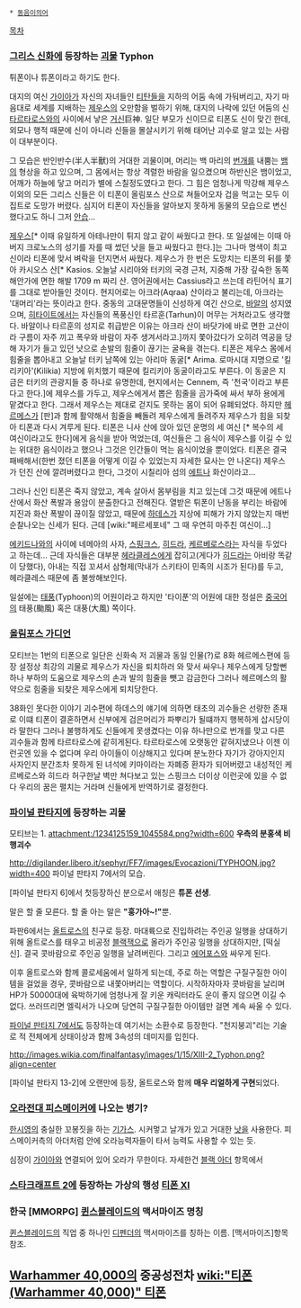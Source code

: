  * [[동음이의어]]

[[목차]]

=== [[그리스 신화]]에 등장하는 [[괴물]] Typhon === 
튀폰이나 튜폰이라고 하기도 한다.

대지의 여신 [[가이아]]가 자신의 자녀들인 [[티탄]]들을 지하의 어둠 속에 가둬버리고, 자기 마음대로 세계를 지배하는 [[제우스]]의 오만함을 벌하기 위해, 대지의 나락에 있던 어둠의 신 [[타르타로스]]와의 사이에서 낳은 [[거신]]巨神. 일단 부모가 신이므로 티폰도 신이 맞긴 한데, 외모나 행적 때문에 신이 아니라 신들을 몰살시키기 위해 태어난 괴수로 알고 있는 사람이 대부분이다. 

그 모습은 반인반수(半人半獸)의 거대한 괴물이며, 머리는 백 마리의 [[번개]]를 내뿜는 [[뱀]]의 형상을 하고 있으며, 그 몸에서는 항상 격렬한 바람을 일으켰으며 하반신은 뱀이었고, 어깨가 하늘에 닿고 머리가 별에 스칠정도였다고 한다.  그 힘은 엄청나게 막강해 제우스 이외의 모든 그리스 신들은 이 티폰이 올림포스 산으로 쳐들어오자 겁을 먹고는 모두 이집트로 도망가 버렸다. 심지어 티폰이 자신들을 알아보지 못하게 동물의 모습으로 변신했다고도 하니 그저 [[안습]]...

[[제우스]][* 이때 유일하게 아테나만이 튀지 않고 같이 싸웠다고 한다. 또 일설에는 이때 아버지 크로노스의 성기를 자를 때 썼던 낫을 들고 싸웠다고 한다.]는 그나마 명색이 최고신이라 티폰에 맞서 벼락을 던지면서 싸웠다. 제우스가 한 번은 도망치는 티폰의 뒤를 쫓아 카시오스 산[* Kasios. 오늘날 시리아와 터키의 국경 근처, 지중해 가장 깊숙한 동쪽 해안가에 면한 해발 1709 m 짜리 산. 영어권에서는 Cassius라고 쓰는데 라틴어식 표기를 그대로 받아들인 것이다. 현지어로는 아크라(Aqraa) 산이라고 불리는데, 아크라는 '대머리'라는 뜻이라고 한다. 중동의 고대문명들이 신성하게 여긴 산으로, [[바알]]의 성지였으며, [[히타이트]]에서는 자신들의 폭풍신인 타르훈(Tarhun)이 머무는 거처라고도 생각했다.  바알이나 타르훈의 성지로 취급받은 이유는 아크라 산이 바닷가에 바로 면한 고산이라 구름이 자주 끼고 폭우와 바람이 자주 생겨서라고.]까지 쫓아갔다가 오히려 역공을 당해 자기가 들고 있던 낫으로 손발의 힘줄이 끊기는 굴욕을 겪는다. 티폰은 제우스 몸에서 힘줄을 뽑아내고 오늘날 터키 남쪽에 있는 아리마 동굴[* Arima. 로마시대 지명으로 '킬리키아'(Kilikia) 지방에 위치했기 때문에 킬리키아 동굴이라고도 부른다. 이 동굴은 지금은 터키의 관광지들 중 하나로 유명한데, 현지에서는 Cennem, 즉 '천국'이라고 부른다고 한다.]에 제우스를 가두고,  제우스에게서 뽑은 힘줄을 곰가죽에 싸서 부하 용에게 맡겼다고 한다. 그래서 제우스는 제대로 걷지도 못하는 몸이 되어 유폐되었다.  하지만 [[헤르메스]]가 [판]과 함께 활약해서 힘줄을 빼돌려 제우스에게 돌려주자 제우스가 힘을 되찾아 티폰과 다시 겨루게 된다. 티폰은 니사 산에 앉아 있던 운명의 세 여신 [* 복수의 세 여신이라고도 한다]에게 음식을 받아 먹었는데, 여신들은 그 음식이 제우스를 이길 수 있는 위대한 음식이라고 했으나 그것은 인간들이 먹는 음식이었을 뿐이었다. 티폰은 결국 패배해서(한번 졌던 티폰을 어떻게 이길 수 있었는지 자세한 묘사는 안 나온다) 제우스가 던진 산에 깔려버렸다고 한다, 그것이 시칠리아 섬의 [[에트나]] 화산이라고...

그러나 신인 티폰은 죽지 않았고, 계속 살아서 몸부림을 치고 있는데 그것 때문에 에트나산에서 화산 폭발과 용암이 분출한다고 전해진다. 열받은 튀폰이 난동을 부리는 바람에 지진과 화산 폭발이 끊이질 않았고, 때문에 [[하데스]]가 지상에 피해가 가지 않았는지 매번 순찰나오는 신세가 된다. 근데 [wiki:"페르세포네" 그 때 우연히 마주친 여신이...]

[[에키드나]]와의 사이에 네메아의 사자, [[스핑크스]], [[히드라]], [[케르베로스]]라는 자식을 두었다고 하는데... 근데 자식들은 대부분 [[헤라클레스]]에게 잡히고(게다가 [[히드라]]는 아비랑 똑같이 당했다), 아내는 직접 꼬셔서 삼형제(막내가 스키타이 민족의 시조가 된다)를 두고, 헤라클레스 때문에 좀 불쌍해보인다.

일설에는 [[태풍]](Typhoon)의 어원이라고 하지만 '타이푼'의 어원에 대한 정설은 [[중국어]]의 태풍(颱風) 혹은 대풍(大風) 쪽이다.

=== [[올림포스 가디언]] ===
모티브는 1번의 티폰으로 일단은 신화속 저 괴물과 동일 인물(?)로 8화 헤르메스편에 등장 설정상 최강의 괴물로 제우스가 자신을 퇴치하러 와 맞서 싸우나 제우스에게 당할뻔하나 부하의 도움으로 제우스의 손과 발의 힘줄을 뺏고 감금한다 그러나 헤르메스의 활약으로 힘줄을 되찾은 제우스에게 퇴치당한다. 

38화인 못다한 이야기 괴수편에 하데스의 얘기에 의하면 태초의 괴수들은 선량한 존재로 이떄 티폰이 결혼하면서 신부에게 검은머리가 파뿌리가 될떄까지 행복하게 삽시당이라 말한다 그러나 불행하게도 신들에게 못생겼다는 이유 하나만으로 번개를 맞고 다른 괴수들과 함께 타르타로스에 같히게된다. 타르타로스에 오랫동안 같혀지냈으나 이젠 이런곳엔 있을 수 없다며 우리 아이들이 이상해지고 있다며 분노한다 자기가 강아지인지 사자인지 분간조차 못하게 된 녀석에 키마이라는 자폐증 환자가 되어버렸고 내성적인 케르베로스와 히드라 허구한날 벽만 쳐다보고 있는 스핑크스 더이상 이런곳에 있을 수 없다 우리의 꿈은 펼치는 거라며 신들에게 반역하기로 결정한다.
 
=== [[파이널 판타지]]에 등장하는 괴물 === 
모티브는 1.
attachment:/1234125159_1045584.png?width=600
'''우측의 분홍색 비행괴수'''

http://digilander.libero.it/sephyr/FF7/images/Evocazioni/TYPHOON.jpg?width=400
파이널 판타지 7에서의 모습.

[파이널 판타지 6]에서 첫등장하신 분으로서 애칭은 '''튜폰 선생'''.

말은 할 줄 모른다. 할 줄 아는 말은 '''"훙가아~!"'''뿐.

파판6에서는 [[올트로스]]의 친구로 등장. 마대륙으로 진입하려는 주인공 일행을 상대하기 위해 올트로스를 태우고 비공정 [[블랙잭]]으로 올라가 주인공 일행을 상대하지만, [떡실신]. 결국 콧바람으로 주인공 일행을 날려버린다. 그리고 [[에어포스]]와 싸우게 된다.

이후 올트로스와 함께 콜로세움에서 일하게 되는데, 주로 하는 역할은 구질구질한 아이템을 걸었을 경우, 콧바람으로 내쫓아버리는 역할이다. 시작하자마자 콧바람을 날리며 HP가 50000대에 육박하기에 엄청나게 잘 키운 캐릭터라도 운이 좋지 않으면 이길 수 없다. 쓰러뜨리면 엘릭서가 나오며 당연히 구질구질한 아이템만 걸면 계속 싸울 수 있다.

[[파이널 판타지 7]]에서도 등장하는데 여기서는 소환수로 등장한다. "천지붕괴"리는 기술로 적 전체에게 상태이상과 함께 3속성의 데미지를 입힌다.

http://images.wikia.com/finalfantasy/images/1/15/XIII-2_Typhon.png?align=center

[파이널 판타지 13-2]에 오랜만에 등장, 올트로스와 함께 '''매우 리얼하게 구현'''되었다.

=== [[오라전대 피스메이커]]에 나오는 병기? ===
[[한시영]]의 충실한 꼬봉짓을 하는 [[기가스]]. 시커멓고 날개가 있고 거대한 [[낫]]을 사용한다. 피스메이커측의 아더처럼 안에 오라능력자들이 타서 능력도 사용할 수 있는 듯.

심장이 [[가이아]]와 연결되어 있어 오라가 무한이다. 자세한건 [[블랙 아더]]  항목에서

=== [[스타크래프트 2]]에 등장하는 가상의 행성 [[티폰 Ⅺ]] ===

=== 한국 [MMORPG] [[퀸스블레이드]]의 맥서마이즈 명칭 ===
[[퀸스블레이드]]의 직업 중 하나인 [[디펜더]]의 맥서마이즈를 칭하는 이름. [맥서마이즈]항목 참조.

== [[Warhammer 40,000]]의 중공성전차 [[wiki:"티폰(Warhammer 40,000)" 티폰]] ==
